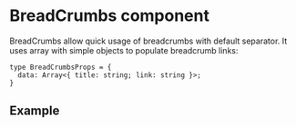
<Meta title="Components/Interface/BreadCrumbs/Overview" />

<style>{`

`}</style>

# BreadCrumbs component

BreadCrumbs allow quick usage of breadcrumbs with default separator.
It uses array with simple objects to populate breadcrumb links:

```
type BreadCrumbsProps = {
  data: Array<{ title: string; link: string }>;
}
```

## Example

<Story id="components-interface-breadcrumbs-all-stories--default" />
